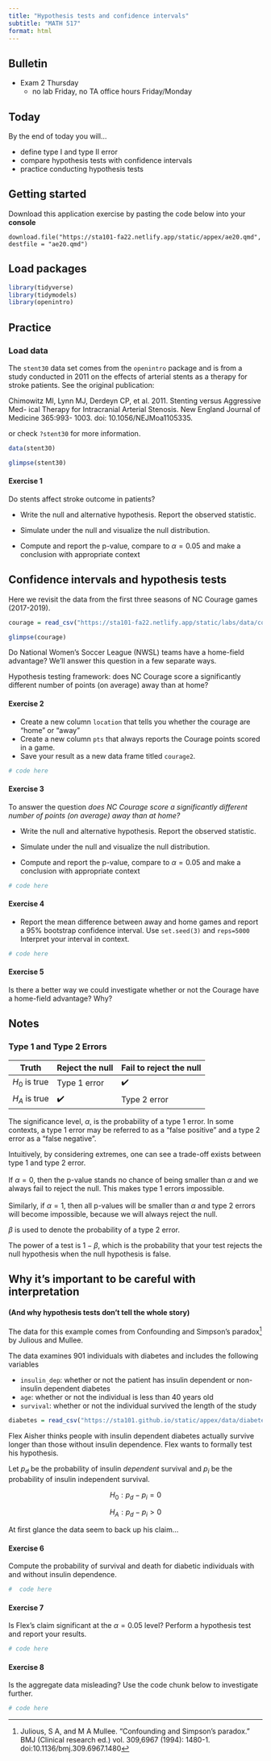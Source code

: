```yaml
---
title: "Hypothesis tests and confidence intervals"
subtitle: "MATH 517"
format: html
---
```


## Bulletin

- Exam 2 Thursday
  - no lab Friday, no TA office hours Friday/Monday

## Today

By the end of today you will...

- define type I and type II error
- compare hypothesis tests with confidence intervals
- practice conducting hypothesis tests


## Getting started

Download this application exercise by pasting the code below into your **console**

```
download.file("https://sta101-fa22.netlify.app/static/appex/ae20.qmd",
destfile = "ae20.qmd")
```

## Load packages

```r
library(tidyverse)
library(tidymodels)
library(openintro)
```



## Practice

### Load data

The `stent30` data set comes from the `openintro` package and is from a study conducted in 2011 on the effects of arterial stents as a therapy for stroke patients. See the original publication:

Chimowitz MI, Lynn MJ, Derdeyn CP, et al. 2011. Stenting versus Aggressive Med- ical Therapy for Intracranial Arterial Stenosis. New England Journal of Medicine 365:993- 1003. doi: 10.1056/NEJMoa1105335.

or check `?stent30` for more information.

```r
data(stent30)
```

```r
glimpse(stent30)
```

#### Exercise 1

Do stents affect stroke outcome in patients?

-   Write the null and alternative hypothesis. Report the observed statistic.

-   Simulate under the null and visualize the null distribution.

-   Compute and report the p-value, compare to $\alpha = 0.05$ and make a conclusion with appropriate context


## Confidence intervals and hypothesis tests

Here we revisit the data from the first three seasons of NC Courage games (2017-2019).

```r
courage = read_csv("https://sta101-fa22.netlify.app/static/labs/data/courage.csv")
```

```r
glimpse(courage)
```

Do National Women's Soccer League (NWSL) teams have a home-field advantage? We'll answer this question in a few separate ways.

Hypothesis testing framework: does NC Courage score a significantly different number of points (on average) away than at home?

#### Exercise 2 

- Create a new column `location` that tells you whether the courage are "home" or "away"
- Create a new column `pts` that always reports the Courage points scored in a game.
- Save your result as a new data frame titled `courage2`.

```r
# code here
```

#### Exercise 3

To answer the question *does NC Courage score a significantly different number of points (on average) away than at home?*

- Write the null and alternative hypothesis. Report the observed statistic.

- Simulate under the null and visualize the null distribution.

- Compute and report the p-value, compare to $\alpha = 0.05$ and make a conclusion with appropriate context


```r
# code here
```


#### Exercise 4

- Report the mean difference between away and home games and report a 95% bootstrap confidence interval. Use `set.seed(3)` and `reps=5000` Interpret your interval in context.

```r
# code here
```


#### Exercise 5

Is there a better way we could investigate whether or not the Courage have a home-field advantage? Why?

## Notes

### Type 1 and Type 2 Errors

| Truth         | Reject the null | Fail to reject the null |
|---------------|-----------------|-------------------------|
| $H_0$ is true | Type 1 error    | ✔️                      |
| $H_A$ is true | ✔️              | Type 2 error            |

The significance level, $\alpha$, is the probability of a type 1 error. In some contexts, a type 1 error may be referred to as a "false positive" and a type 2 error as a "false negative".

Intuitively, by considering extremes, one can see a trade-off exists between type 1 and type 2 error. \
\
If $\alpha = 0$, then the p-value stands no chance of being smaller than $\alpha$ and we always fail to reject the null. This makes type 1 errors impossible.\
\
Similarly, if $\alpha = 1$, then all p-values will be smaller than $\alpha$ and type 2 errors will become impossible, because we will always reject the null.

$\beta$ is used to denote the probability of a type 2 error.

The power of a test is $1 - \beta$, which is the probability that your test rejects the null hypothesis when the null hypothesis is false.

## Why it's important to be careful with interpretation

#### (And why hypothesis tests don't tell the whole story)

The data for this example comes from Confounding and Simpson’s paradox^[Julious, S A, and M A Mullee. “Confounding and Simpson’s paradox.” BMJ (Clinical research ed.) vol. 309,6967 (1994): 1480-1. doi:10.1136/bmj.309.6967.1480] by Julious and Mullee.

The data examines 901 individuals with diabetes and includes the following variables

- `insulin_dep`: whether or not the patient has insulin dependent or non-insulin dependent diabetes
- `age`: whether or not the individual is less than 40 years old
- `survival`: whether or not the individual survived the length of the study

```r
diabetes = read_csv("https://sta101.github.io/static/appex/data/diabetes.csv")
```

Flex Aisher thinks people with insulin dependent diabetes actually survive longer than those without insulin dependence. Flex wants to formally test his hypothesis.

Let $p_{d}$ be the probability of insulin *dependent* survival and $p_{i}$ be the probability of insulin independent survival.

$$
H_0: p_{d} - p_{i} = 0
$$

$$
H_A: p_{d} - p_{i} > 0
$$

At first glance the data seem to back up his claim...

#### Exercise 6

Compute the probability of survival and death for diabetic individuals with and without insulin dependence.

```r
#  code here
```

#### Exercise 7

Is Flex's claim significant at the $\alpha = 0.05$ level? Perform a hypothesis test and report your results.

```r
# code here
```

#### Exercise 8

Is the aggregate data misleading? Use the code chunk below to investigate further.

```r
# code here
```


